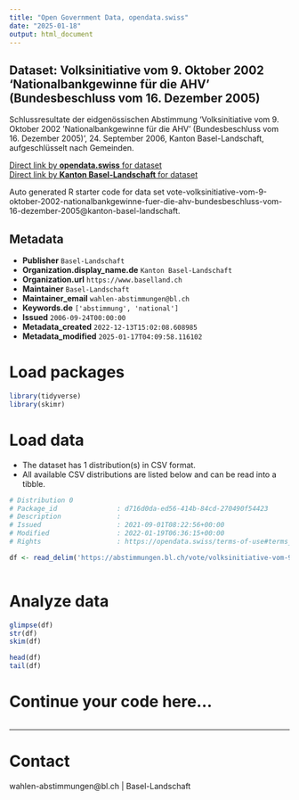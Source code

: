 ```yaml
---
title: "Open Government Data, opendata.swiss"
date: "2025-01-18"
output: html_document
---
```


## Dataset: Volksinitiative vom 9. Oktober 2002 'Nationalbankgewinne für die AHV' (Bundesbeschluss vom 16. Dezember 2005)

Schlussresultate der eidgenössischen Abstimmung 'Volksinitiative vom 9. Oktober 2002 'Nationalbankgewinne für die AHV' (Bundesbeschluss vom 16. Dezember 2005)', 24. September 2006, Kanton Basel-Landschaft, aufgeschlüsselt nach Gemeinden.

[Direct link by **opendata.swiss** for dataset](https://opendata.swiss/de/dataset/volksinitiative-vom-9-oktober-2002-nationalbankgewinne-fur-die-ahv-bundesbeschluss-vom-16-2005)<br>
[Direct link by **Kanton Basel-Landschaft** for dataset](https://abstimmungen.bl.ch/vote/volksinitiative-vom-9-oktober-2002-nationalbankgewinne-fuer-die-ahv-bundesbeschluss-vom-16-dezember-2005/data)

Auto generated R starter code for data set vote-volksinitiative-vom-9-oktober-2002-nationalbankgewinne-fuer-die-ahv-bundesbeschluss-vom-16-dezember-2005@kanton-basel-landschaft.

## Metadata

- **Publisher** `Basel-Landschaft`
- **Organization.display_name.de** `Kanton Basel-Landschaft`
- **Organization.url** `https://www.baselland.ch`
- **Maintainer** `Basel-Landschaft`
- **Maintainer_email** `wahlen-abstimmungen@bl.ch`
- **Keywords.de** `['abstimmung', 'national']`
- **Issued** `2006-09-24T00:00:00`
- **Metadata_created** `2022-12-13T15:02:08.608985`
- **Metadata_modified** `2025-01-17T04:09:58.116102`


# Load packages

```r

library(tidyverse)
library(skimr)

```

# Load data

-   The dataset has 1 distribution(s) in CSV format.
-   All available CSV distributions are listed below and can be read into a tibble.

```r

# Distribution 0
# Package_id               : d716d0da-ed56-414b-84cd-270490f54423
# Description              : 
# Issued                   : 2021-09-01T08:22:56+00:00
# Modified                 : 2022-01-19T06:36:15+00:00
# Rights                   : https://opendata.swiss/terms-of-use#terms_by

df <- read_delim('https://abstimmungen.bl.ch/vote/volksinitiative-vom-9-oktober-2002-nationalbankgewinne-fuer-die-ahv-bundesbeschluss-vom-16-dezember-2005/data-csv')



```

# Analyze data

```r

glimpse(df)
str(df)
skim(df)

head(df)
tail(df)

```

# Continue your code here...

```r

```

------------------------------------------------------------------------

# Contact

wahlen-abstimmungen@bl.ch | Basel-Landschaft
